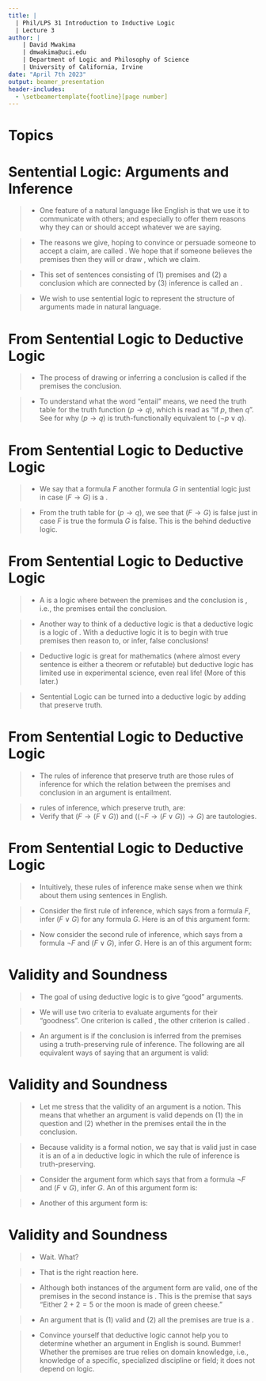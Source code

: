 ```yaml
---
title: | 
  | Phil/LPS 31 Introduction to Inductive Logic
  | Lecture 3
author: |
    | David Mwakima
    | dmwakima@uci.edu
    | Department of Logic and Philosophy of Science
    | University of California, Irvine
date: "April 7th 2023"
output: beamer_presentation
header-includes:
  - \setbeamertemplate{footline}[page number]
---
```


# Topics

\begin{itemize}
\item Sentential Logic: Arguments and Inference

\item Deductive Logic

\item Validity

\item Soundness
\end{itemize}

# Sentential Logic: Arguments and Inference

>- One feature of a natural language like English is that we use it to communicate with others; and especially to offer them reasons why they can or should accept whatever we are saying. 

>- The reasons we give, hoping to convince or persuade someone to accept a claim, are called \textcolor{red}{premises}. We hope that if someone believes the premises then they will \textcolor{red}{infer} or draw \textcolor{red}{the conclusion}, which we claim. 

>- This set of sentences consisting of (1) premises and (2) a conclusion which are connected by (3) inference is called an \textcolor{red}{argument}.

>- We wish to use sentential logic to represent the structure of \textcolor{red}{good} arguments made in natural language.

# From Sentential Logic to Deductive Logic

>- The process of drawing or inferring a conclusion is called \textcolor{red}{deduction} if the premises \textcolor{red}{entail} the conclusion. 

>- To understand what the word "entail" means, we need the truth table for the truth function $(p \to q)$, which is read as "If $p$, then $q$". See \textcolor{red}{Homework 2} for why $(p \to q)$ is truth-functionally equivalent to $(\lnot p \vee q)$.

\begin{center}
\begin{tabular}{c | c || c}\hline
$p$ & $q$ & $(p \to q)$ \\
\hline
\textcolor{blue}{1} & \textcolor{blue}{1} &   \textcolor{blue}{1} \\
\textcolor{red}{1} & \textcolor{red}{0} &   \textcolor{red}{0} \\
\textcolor{blue}{0} & \textcolor{blue}{1} &   \textcolor{blue}{1} \\
\textcolor{blue}{0} & \textcolor{blue}{0} &   \textcolor{blue}{1} \\
\hline 
\end{tabular}
\end{center}

# From Sentential Logic to Deductive Logic

>- We say that a formula $F$ \textcolor{red}{entails} another formula $G$ in sentential logic just in case $(F \to G)$ is a \textcolor{red}{tautology}.

>- From the truth table for $(p \to q)$, we see that $(F \to G)$ is false just in case $F$ is true \textcolor{red}{and} the formula $G$ is false. This is the \textcolor{red}{powerful idea} behind deductive logic.

\begin{center}
\begin{tabular}{c | c || c}\hline
$p$ & $q$ & $(p \to q)$ \\
\hline
\textcolor{blue}{1} & \textcolor{blue}{1} &   \textcolor{blue}{1} \\
\textcolor{red}{1} & \textcolor{red}{0} &   \textcolor{red}{0} \\
\textcolor{blue}{0} & \textcolor{blue}{1} &   \textcolor{blue}{1} \\
\textcolor{blue}{0} & \textcolor{blue}{0} &   \textcolor{blue}{1} \\
\hline 
\end{tabular}
\end{center}


# From Sentential Logic to Deductive Logic

>- A \textcolor{red}{deductive logic} is a logic where \textcolor{red}{the relation of inference} between the premises and the conclusion is \textcolor{red}{entailment}, i.e., the premises entail the conclusion.

>- Another way to think of a deductive logic is that a deductive logic is a logic of \textcolor{red}{truth-preserving reasoning}. With a deductive logic it is \textcolor{red}{impossible} to begin with true premises then reason to, or infer, false conclusions!

>- Deductive logic is great for mathematics (where almost every sentence is either a theorem or refutable) but deductive logic has limited use in experimental science, even real life! (More of this later.)

>- Sentential Logic can be turned into a deductive logic by adding \textcolor{red}{rules of inference} that preserve truth.

# From Sentential Logic to Deductive Logic

>- The rules of inference that preserve truth are those rules of inference for which the relation between the premises and conclusion in an argument is entailment.

>- \textcolor{red}{Some} rules of inference, which preserve truth, are:\begin{enumerate}
\item From a formula $F$, infer $(F \vee G)$ for any formula $G$.
\item From a formula $\lnot F$ and $(F \vee G)$, infer $G$.
\end{enumerate}
>- Verify that $(F \to (F \vee G))$ and $((\lnot F \to (F \vee G)) \to G)$ are tautologies.

# From Sentential Logic to Deductive Logic

>- Intuitively, these rules of inference make sense when we think about them using sentences in English. 

>- Consider the first rule of inference, which says from a formula $F$, infer $(F \vee G)$ for any formula $G$. Here is an \textcolor{red}{instance} of this argument form: \begin{itemize} \item[1.] I will have bacon for breakfast. \item[$\therefore$2.] Either I will have bacon for breakfast or I will have toast for breakfast. \end{itemize}

>- Now consider the second rule of inference, which says from a formula $\lnot F$ and $(F \vee G)$, infer $G$. Here is an \textcolor{red}{instance} of this argument form: \begin{itemize} \item[1.] Either I will have bacon for breakfast or I will have toast for breakfast. \item[2.] I will not have bacon for breakfast. \item[$\therefore$3.] I will have toast for breakfast.\end{itemize}

# Validity and Soundness

>- The goal of using deductive logic is to give "good" arguments.

>- We will use two criteria to evaluate arguments for their "goodness". One criterion is called \textcolor{red}{validity}, the other criterion is called \textcolor{red}{soundness}.

>- An argument is \textcolor{red}{valid} if the conclusion is inferred from the premises using a truth-preserving rule of inference. The following are all equivalent ways of saying that an argument is valid:
\begin{enumerate}
\item Any truth value assignment that makes the premises true must make the conclusion true.
\item No truth value assignment makes the premises true and the conclusion false.
\item It is impossible to assign truth values to the premises in such a way that all the premises are true and the conclusion is false.
\item If the conclusion is false, at least one of the premises is false.
\end{enumerate}


# Validity and Soundness

>- Let me stress that the validity of an argument is a \textcolor{red}{formal} notion. This means that whether an argument is valid depends on (1) the \textcolor{red}{formulas} in question and (2) whether \textcolor{red}{the formulas} in the premises entail the \textcolor{red}{the formula} in the conclusion. 

>- Because validity is a formal notion, we say that \textcolor{red}{an argument in English} is valid just in case it is an \textcolor{red}{instance} of a \textcolor{red}{argument form} in deductive logic in which the rule of inference is truth-preserving.

>- Consider the argument form which says that from a formula $\lnot F$ and $(F \vee G)$, infer $G$. An \textcolor{red}{instance} of this argument form is:\begin{itemize} \item[1.] Either I will have bacon for breakfast or I will have toast. \item[2.] I will not have bacon. \item[$\therefore$3.] I will have toast for breakfast.\end{itemize}

>- Another \textcolor{red}{instance} of this argument form is:\begin{itemize}\item[1.] Either $2 + 2 = 5$ or the moon is made of green cheese. \item[2.] $2 + 2 \neq 5$ \item[$\therefore$3.] The moon is made of green cheese. \end{itemize}

# Validity and Soundness

>- Wait. What? 

>- That is the right reaction here.

>- Although both instances of the argument form are valid, one of the premises in the second instance is \textcolor{red}{false}. This is the premise that says "Either $2 + 2 = 5$ or the moon is made of green cheese."

>- An argument that is (1) valid and (2) all the premises are true is a \textcolor{red}{sound argument}.

>- Convince yourself that deductive logic cannot help you to determine whether an argument in English is sound. Bummer! Whether the premises are true relies on domain knowledge, i.e., knowledge of a specific, specialized discipline or field; it does not depend on logic.









